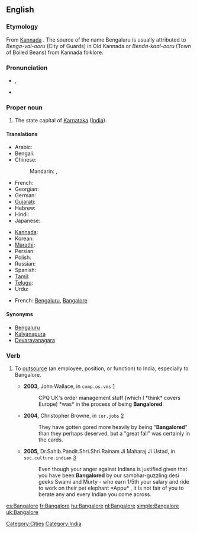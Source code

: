 {{wikipedia}}
==English==

===Etymology===
From [[wikipedia:Kannada|Kannada]] {{term|||tr=Bengaluru}}. The source of the name Bengaluru is usually attributed to ''Benga-val-ooru'' (City of Guards) in Old Kannada or ''Benda-kaal-ooru'' (Town of Boiled Beans) from Kannada folklore.

===Pronunciation===
* {{IPA|/'bæŋgəlɔː(ɹ)/}}, {{SAMPA|/"b{Ng@lor/}}
* {{rhymes|ɔː(r)}}

===Proper noun===
{{en-proper noun}}

# The state capital of [[Karnataka]] ([[India]]).

====Translations====
{{trans-top|state capital of Karnataka, India}}
* Arabic: {{t|ar|بنغالور|m|tr=banghaluur|sc=Arab}} <!-- [[ﺮﻮﻠﺎﻜﺬﺎﺒ]] ??? -->
* Bengali: {{t|bn|বেঙ্গালুরু|sc=Beng}}
* Chinese:
*: Mandarin: {{t|zh|班加羅爾|sc=Hani}},  {{t|zh|班加罗尔|tr=Bānjiāluó'ěr|sc=Hani}}
* French: {{t|fr|Bangalore|m}}
* Georgian: {{t|ka|ბენგალურუ|sc=Geor}}
* German: {{t|de|Bangalore|n}}
* [[Gujarati]]: {{t|gu|બેંગલોર|sc=Gujr}}
* Hebrew: {{t|he|בנגלור|sc=Hebr}}
* Hindi: {{t-|hi|बंगलूर|tr=baṅgalūr|sc=Deva}}
* Japanese: {{t|ja|バンガロール|tr=Bangarōru|sc=Jpan}}
{{trans-mid}}
* [[Kannada]]: {{t|kn|ಬೆಂಗಳೂರು|sc=Knda|xs=Kannada}}
* Korean: {{t|ko|벵갈루루|tr=Benggalluru|sc=Kore}}
* [[Marathi]]: {{t|mr|बंगलोर|sc=Deva}}
* Persian: {{t|fa|بنگالورو|sc=fa-Arab}}
* Polish: {{t|pl|Bangalur|m}}
* Russian: {{t|ru|Бангалор|m|tr=Bangalór|sc=Cyrl}}
* Spanish: {{t+|es|Bangalore|m}}
* [[Tamil]]: {{t|ta|பெங்களூர்|sc=Taml}}
* [[Telugu]]: {{t|te|బెంగుళూరు|sc=Telu}}
* Urdu: {{t|ur|بنگلور|sc=ur-Arab}} <!-- [[ﺮﻮﻠﺎﻜﺬﺒ]] ??? -->
{{trans-bottom}}

{{checktrans-top}}
* French: [[Bengaluru]], [[Bangalore]]
{{checktrans-bottom}}

====Synonyms====
* [[Bengaluru]]
* [[Kalyanapura]] {{qualifier|former name}}
* [[Devarayanagara]] {{qualifier|former name}}

===Verb===
{{en-verb|Bangalor|es}}

# {{business}} To [[outsource]] (an employee, position, or function) to India, especially to Bangalore.
#* '''2003,''' John Wallace, in <tt>comp.os.vms</tt> [http://groups.google.com/group/comp.os.vms/msg/ce77d22d1295d23f?dmode=source&hl=en]
#*: CPQ UK's order management stuff (which I *think* covers Europe) *was* in the process of being '''Bangalored'''.
#* '''2004,''' Christopher Browne, in <tt>tor.jobs</tt> [http://groups.google.com/group/tor.jobs/msg/15ded27663ed52bc?dmode=source&hl=en]
#*: They have gotten gored more heavily by being "'''Bangalored'''" than they perhaps deserved, but a "great fall" was certainly in the cards.
#* '''2005,''' Dr.Sahib.Pandit.Shri.Shri.Rainam Ji Maharaj Ji Ustad, in <tt>soc.culture.indian</tt> [http://groups.google.com/group/soc.culture.indian/msg/f44afa71b51ada83?dmode=source]
#*: Even though your anger against Indians is  justified given that you have been '''Bangalored''' by our sambhar-guzzling desi geeks Swami and Murty - who earn 1/5th your salary and ride to work on their pet elephant *Appu* , it is not fair of you to berate any and every Indian you come across.

[[Category:Cities]]
[[Category:India]]

[[es:Bangalore]]
[[fr:Bangalore]]
[[hu:Bangalore]]
[[nl:Bangalore]]
[[simple:Bangalore]]
[[uk:Bangalore]]